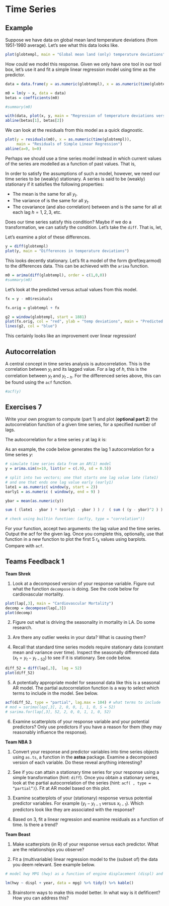 # Time Series {#ts}

## Example

Suppose we have data on global mean land temperature deviations (from 1951-1980 average). Let's see what this data looks like. 

```r
plot(globtempl, main = "Global mean land (only) temperature deviations")
```

How could we model this response. Given we only have one tool in our tool box, let's use it and fit a simple linear regression model using time as the predictor.


```r
data = data.frame(y = as.numeric(globtempl), x = as.numeric(time(globtempl)))

m0 = lm(y ~ x, data = data)
betas = coefficients(m0)

#summary(m0)

with(data, plot(x, y, main = "Regression of temperature deviations versus time"))
abline(betas[1], betas[2])
```

We can look at the residuals from this model as a quick diagnostic.

```r
plot(y = residuals(m0), x = as.numeric(time(globtempl)),
     main = "Residuals of Simple Linear Regression")
abline(a=0, b=0)
```

Perhaps we should use a time series model instead in which current values of the series are modelled as a function of past values. That is,

\begin{equation}
y_t = \delta + \phi y_{t-1} + \epsilon_t.
(\#eq:armod)
\end{equation}

In order to satisfy the assumptions of such a model, however, we need our time series to be (weakly) stationary. A series  is said to be (weakly) stationary if it satisfies the following properties:

- The mean  is the same for all $y_t$.
- The variance of  is the same for all $y_t$.
- The covariance (and also correlation) between  and  is the same for all  at each lag  $h = 1, 2, 3$, etc.

Does our time series satisfy this condition? Maybe if we do a transformation, we can satisfy the condition. Let's take the <code>diff</code>. That is, let,

\begin{equation}
x_t = y_t -  y_{t-1}.
\end{equation}

Let's examine a plot of these differences.


```r
y = diff(globtempl)
plot(y, main = "Differences in temperature deviations")
```

This looks decently stationary. Let's fit a model of the form \@ref(eq:armod) to the differences data. This can be achieved with the <code>arima</code> function.

```r
m0 = arima(diff(globtempl), order = c(1,0,0))
#summary(m0)
```

Let's look at the predicted versus actual values from this model.

```r
fx = y - m0$residuals

fx.orig = globtempl + fx

g2 = window(globtempl, start = 1881)
plot(fx.orig, col = "red", ylab = "temp deviations", main = "Predicted (red) versus actual (blue) values")
lines(g2, col = "blue")
```

This certainly looks like an improvement over linear regression!

## Autocorrelation

A central concept in time series analysis is autocorrelation. This is the correlation between $y_t$ and its lagged value. For a lag of $h$, this is the correlation between $y_t$ and $y_{t-h}$. For the differenced series above, this can be found using the <code>acf</code> function.

```r
#acf(y)
```


## Exercises 7

Write your own program to compute (part 1) and plot (**optional part 2**) the autocorrelation function of a given time series, for a specified number of lags.

The autocorrelation for a time series $y$ at lag $k$ is:

\begin{equation}
r_k = \frac{ \sum_{t = k + 1}^{T} (y_t - \bar{y})(y_{t-k} - \bar{y}) }{\sum_{t=1}^T (y_t - \bar{y})^2 }
\end{equation}


As an example, the code below generates the lag 1 autocorrelation for a time series $y$:

```r
# simulate time series data from an AR(1) model
y = arima.sim(n=10, list(ar = c(.9), sd = 0.5))

# split into two vectors; one that starts one lag value late (late1)
# and one that ends one lag value early (early1)
late1 = as.numeric( window(y, start = 2))
early1 = as.numeric ( window(y, end = 9) )

ybar = mean(as.numeric(y))

sum ( (late1 - ybar ) * (early1 - ybar ) ) /  ( sum ( (y - ybar)^2 ) )

# check using builtin function: (acf(y, type = "correlation"))
```

For your function, accept two arguments: the lag value and the time series. Output the acf for the given lag. Once you complete this, optionally, use that function in a new function to plot the first 5 $r_k$ values using barplots. Compare with <code>acf</code>.


## Teams Feedback 1

**Team Shrek**

1. Look at a decomposed version of your response variable. Figure out what the function <code>decompose</code> is doing. See the code below for cardiovascular mortality.

```r
plot(lap[,3], main = "Cardiovascular Mortality")
decomp = decompose(lap[,3])
plot(decomp)
```

2. Figure out what is driving the seasonality in mortality in LA. Do some research.

3. Are there any outlier weeks in your data? What is causing them?

4. Recall that standard time series models require stationary data (constant mean and variance over time). Inspect the seasonally differenced data ($x_t = y_t - y_{t-52}$) to see if it is stationary. See code below.

```r
diff_52 = diff(lap[,3],  lag = 52)
plot(diff_52)
```

5. A potentially appropriate model for seasonal data like this is a seasonal AR model. The partial autocorrelation function is a way to select which terms to include in the model. See below.

```r
acf(diff_52, type = "partial", lag.max = 104) # what terms to include
# mod = sarima(lap[,3], 2, 0, 0, 1, 1, 0, S = 52)
# sarima.for(lap[,3], 52, 2, 0, 0, 1, 1, 0, 52)
```

6. Examine scatterplots of your response variable and your potential predictors? Only use predictors if you have a reason for them (they may reasonably influence the response).

**Team NBA 3**

1. Convert your response and predictor variables into time series objects using <code>as.ts</code>, a function in the **astsa** package. Examine a decomposed version of each variable. Do these reveal anything interesting?

2. See if you can attain a stationary time series for your response using a simple transformation (hint: <code>diff</code>). Once you obtain a stationary series, look at the partial autocorrelation of the series (hint: <code>acf( , type = "partial")</code>). Fit at AR model based on this plot.

3. Examine scatterplots of your (stationary) response versus potential predictor variables. For example ($y_t - y_{t-1}$ versus $x_{t-1}$). Which predictors look like they are associated with the response?

4. Based on 3, fit a linear regression and examine residuals as a function of time. Is there a trend?

**Team Beast**

1. Make scatterplots (in R) of your response versus each predictor. What are the relationships you observe?

2. Fit a (multivariable) linear regression model to the (subset of) the data you deem relevant. See example below.

```r

# model hwy MPG (hwy) as a function of engine displacement (displ) and year of mfg (year)

lm(hwy ~ displ + year, data = mpg) %>% tidy() %>% kable()

```

3. Brainstorm ways to make this model better. In what way is it defificent? How you can address this?








